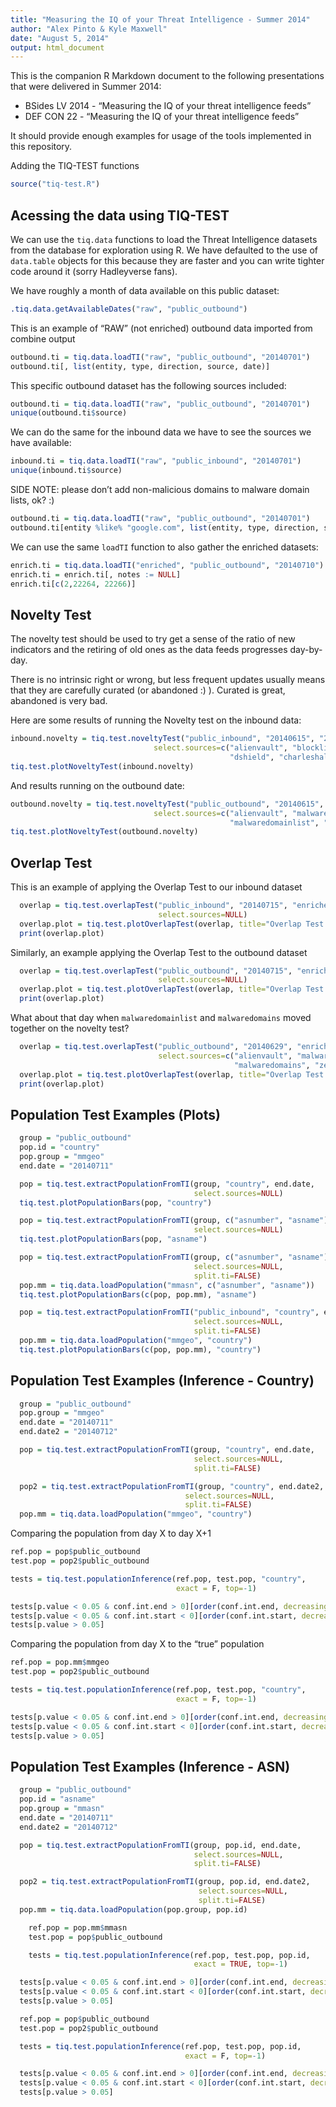 ```yaml
---
title: "Measuring the IQ of your Threat Intelligence - Summer 2014"
author: "Alex Pinto & Kyle Maxwell"
date: "August 5, 2014"
output: html_document
---
```


This is the companion R Markdown document to the following presentations that
were delivered in Summer 2014:

* BSides LV 2014 - "Measuring the IQ of your threat intelligence feeds"
* DEF CON 22 - "Measuring the IQ of your threat intelligence feeds"

It should provide enough examples for usage of the tools implemented in this
repository.

Adding the TIQ-TEST functions
```r
source("tiq-test.R")
```

## Acessing the data using TIQ-TEST

We can use the `tiq.data` functions to load the Threat Intelligence datasets from
the database for exploration using R. We have defaulted to the use of `data.table`
objects for this because they are faster and you can write tighter code around it
(sorry Hadleyverse fans).

We have roughly a month of data available on this public dataset:
```r
.tiq.data.getAvailableDates("raw", "public_outbound")
```

This is an example of "RAW" (not enriched) outbound data imported from combine output
```r
outbound.ti = tiq.data.loadTI("raw", "public_outbound", "20140701")
outbound.ti[, list(entity, type, direction, source, date)]
```

This specific outbound dataset has the following sources included:

```r
outbound.ti = tiq.data.loadTI("raw", "public_outbound", "20140701")
unique(outbound.ti$source)
```

We can do the same for the inbound data we have to see the sources we have available:
```r
inbound.ti = tiq.data.loadTI("raw", "public_inbound", "20140701")
unique(inbound.ti$source)
```

SIDE NOTE: please don't add non-malicious domains to malware domain lists, ok? :)

```r
outbound.ti = tiq.data.loadTI("raw", "public_outbound", "20140701")
outbound.ti[entity %like% "google.com", list(entity, type, direction, source, date)] 
```

We can use the same `loadTI` function to also gather the enriched datasets:
```r
enrich.ti = tiq.data.loadTI("enriched", "public_outbound", "20140710")
enrich.ti = enrich.ti[, notes := NULL]
enrich.ti[c(2,22264, 22266)]
```

## Novelty Test

The novelty test should be used to try get a sense of the ratio of new indicators
and the retiring of old ones as the data feeds progresses day-by-day.

There is no intrinsic right or wrong, but less frequent updates usually means 
that they are carefully curated (or abandoned :) ). Curated is great, abandoned
is very bad.

Here are some results of running the Novelty test on the inbound data:

```r
inbound.novelty = tiq.test.noveltyTest("public_inbound", "20140615", "20140715", 
                                select.sources=c("alienvault", "blocklistde", 
                                                 "dshield", "charleshaley"))
tiq.test.plotNoveltyTest(inbound.novelty)
```

And results running on the outbound date:

```r
outbound.novelty = tiq.test.noveltyTest("public_outbound", "20140615", "20140715", 
                                select.sources=c("alienvault", "malwaregroup", 
                                                 "malwaredomainlist", "malwaredomains"))
tiq.test.plotNoveltyTest(outbound.novelty)
```

## Overlap Test

This is an example of applying the Overlap Test to our inbound dataset
```r
  overlap = tiq.test.overlapTest("public_inbound", "20140715", "enriched", 
                                 select.sources=NULL)
  overlap.plot = tiq.test.plotOverlapTest(overlap, title="Overlap Test - Inbound Data - 20140715")
  print(overlap.plot)
```

Similarly, an example applying the Overlap Test to the outbound dataset
```r
  overlap = tiq.test.overlapTest("public_outbound", "20140715", "enriched", 
                                 select.sources=NULL)
  overlap.plot = tiq.test.plotOverlapTest(overlap, title="Overlap Test - Outbound Data - 20140715")
  print(overlap.plot)
```

What about that day when `malwaredomainlist` and `malwaredomains` moved together on the novelty test?
```r
  overlap = tiq.test.overlapTest("public_outbound", "20140629", "enriched", 
                                 select.sources=c("alienvault", "malwaredomainlist",
                                                  "malwaredomains", "zeus"))
  overlap.plot = tiq.test.plotOverlapTest(overlap, title="Overlap Test - Outbound Data Sources - 20140629")
  print(overlap.plot)
```

## Population Test Examples (Plots)

```r
  group = "public_outbound"
  pop.id = "country"
  pop.group = "mmgeo"
  end.date = "20140711"

  pop = tiq.test.extractPopulationFromTI(group, "country", end.date,
                                         select.sources=NULL)
  tiq.test.plotPopulationBars(pop, "country")

  pop = tiq.test.extractPopulationFromTI(group, c("asnumber", "asname"), end.date,
                                         select.sources=NULL)
  tiq.test.plotPopulationBars(pop, "asname")

  pop = tiq.test.extractPopulationFromTI(group, c("asnumber", "asname"), end.date,
                                         select.sources=NULL,
                                         split.ti=FALSE)
  pop.mm = tiq.data.loadPopulation("mmasn", c("asnumber", "asname"))
  tiq.test.plotPopulationBars(c(pop, pop.mm), "asname")

  pop = tiq.test.extractPopulationFromTI("public_inbound", "country", end.date,
                                         select.sources=NULL,
                                         split.ti=FALSE)
  pop.mm = tiq.data.loadPopulation("mmgeo", "country")
  tiq.test.plotPopulationBars(c(pop, pop.mm), "country")
```

## Population Test Examples (Inference - Country)

```r
  group = "public_outbound"
  pop.group = "mmgeo"
  end.date = "20140711"
  end.date2 = "20140712"

  pop = tiq.test.extractPopulationFromTI(group, "country", end.date,
                                         select.sources=NULL,
                                         split.ti=FALSE)

  pop2 = tiq.test.extractPopulationFromTI(group, "country", end.date2,
                                       select.sources=NULL,
                                       split.ti=FALSE)
  pop.mm = tiq.data.loadPopulation("mmgeo", "country")
```

Comparing the population from day X to day X+1

```r
ref.pop = pop$public_outbound
test.pop = pop2$public_outbound

tests = tiq.test.populationInference(ref.pop, test.pop, "country",
                                     exact = F, top=-1)

tests[p.value < 0.05 & conf.int.end > 0][order(conf.int.end, decreasing=T)]
tests[p.value < 0.05 & conf.int.start < 0][order(conf.int.start, decreasing=F)]
tests[p.value > 0.05]
```

Comparing the population from day X to the "true" population

```r
ref.pop = pop.mm$mmgeo
test.pop = pop2$public_outbound

tests = tiq.test.populationInference(ref.pop, test.pop, "country",
                                     exact = F, top=-1)

tests[p.value < 0.05 & conf.int.end > 0][order(conf.int.end, decreasing=T)]
tests[p.value < 0.05 & conf.int.start < 0][order(conf.int.start, decreasing=F)]
tests[p.value > 0.05]
```

## Population Test Examples (Inference - ASN)

```r
  group = "public_outbound"
  pop.id = "asname"
  pop.group = "mmasn"
  end.date = "20140711"
  end.date2 = "20140712"

  pop = tiq.test.extractPopulationFromTI(group, pop.id, end.date,
                                         select.sources=NULL,
                                         split.ti=FALSE)

  pop2 = tiq.test.extractPopulationFromTI(group, pop.id, end.date2,
                                          select.sources=NULL,
                                          split.ti=FALSE)
  pop.mm = tiq.data.loadPopulation(pop.group, pop.id)

    ref.pop = pop.mm$mmasn
    test.pop = pop$public_outbound

    tests = tiq.test.populationInference(ref.pop, test.pop, pop.id,
                                         exact = TRUE, top=-1)

  tests[p.value < 0.05 & conf.int.end > 0][order(conf.int.end, decreasing=T)]
  tests[p.value < 0.05 & conf.int.start < 0][order(conf.int.start, decreasing=F)]
  tests[p.value > 0.05]

  ref.pop = pop$public_outbound
  test.pop = pop2$public_outbound

  tests = tiq.test.populationInference(ref.pop, test.pop, pop.id,
                                       exact = F, top=-1)

  tests[p.value < 0.05 & conf.int.end > 0][order(conf.int.end, decreasing=T)]
  tests[p.value < 0.05 & conf.int.start < 0][order(conf.int.start, decreasing=F)]
  tests[p.value > 0.05]
```
